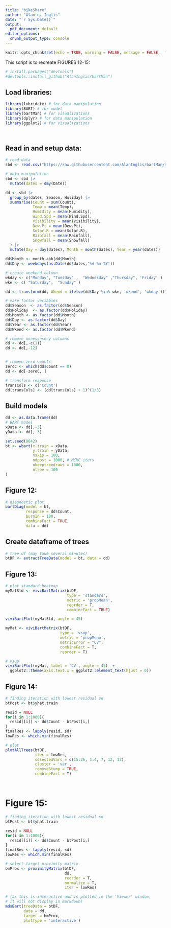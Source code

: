 ```yaml
---
title: "bikeShare"
author: "Alan n. Inglis"
date: "`r Sys.Date()`"
output:
  pdf_document: default
editor_options: 
  chunk_output_type: console
---
```



```r
knitr::opts_chunk$set(echo = TRUE, warning = FALSE, message = FALSE,  fig.width = 6, fig.height = 5, fig.align = "center", fig.path = "bikeShareFigs/", fig.show='hold')
```

This script is to recreate FIGURES 12-15:

```r
# install.packages("devtools")
#devtools::install_github("AlanInglis/bartMan")
```

## Load libraries:

```r
library(lubridate) # for data manipulation
library(BART) # for model
library(bartMan) # for visualizations
library(dplyr) # for data manipulation
library(ggplot2) # for visualizations

   
```

## Read in and setup data:

```r

# read data
sbd <- read.csv("https://raw.githubusercontent.com/AlanInglis/bartMan/master/paperCode/SeoulBikeData.csv", sep=",", check.names = F)

# data manipulation
sbd <- sbd |>
  mutate(dates = dmy(Date))

dd <- sbd |>
  group_by(dates, Season, Holiday) |>
  summarise(Count = sum(Count),
            Temp = mean(Temp),
            Humidity = mean(Humidity),
            Wind.Spd = mean(Wind.Spd),
            Visibility = mean(Visibility),
            Dew.Pt = mean(Dew.Pt),
            Solar.R = mean(Solar.R),
            Rainfall = mean(Rainfall),
            Snowfall = mean(Snowfall)
  ) |>
  mutate(Day = day(dates), Month = month(dates), Year = year(dates))

dd$Month <- month.abb[dd$Month]
dd$Day <- weekdays(as.Date(dd$dates,'%d-%m-%Y'))

# create weekend column
wkday <- c("Monday", "Tuesday" ,  "Wednesday" ,"Thursday", 'Friday' )
wke <- c( "Saturday",  "Sunday" )

dd <- transform(dd, Wkend = ifelse(dd$Day %in% wke, 'wkend', 'wkday'))

# make factor variables
dd$Season  <- as.factor(dd$Season)
dd$Holiday  <- as.factor(dd$Holiday)
dd$Month <- as.factor(dd$Month)
dd$Day <- as.factor(dd$Day)
dd$Year <- as.factor(dd$Year)
dd$Wkend <- as.factor(dd$Wkend)

# remove unnessesery columns
dd <- dd[,-c(1)]
dd <- dd[,-12]


# remove zero counts
zeroC <- which(dd$Count == 0)
dd <- dd[-zeroC, ]

# transform response
transCols <- c('Count')
dd[transCols] <- (dd[transCols] + 1)^(1/3)

```

## Build models

```r
dd <- as.data.frame(dd)
# BART model
xData <- dd[,-3]
yData <- dd[, 3]

set.seed(8642)
bt <- wbart(x.train = xData,
            y.train = yData,
            nskip = 100,
            ndpost = 1000, # MCMC iters
            nkeeptreedraws = 1000,
            ntree = 100
)

```

## Figure 12:
```r
# diagnostic plot
bartDiag(model = bt, 
         response = dd$Count,
         burnIn = 100, 
         combineFact = TRUE, 
         data = dd)
```


## Create dataframe of trees

```r
# tree df (may take several minutes)
btDF <- extractTreeData(model = bt, data = dd)
```


## Figure 13:
```r

# plot standard heatmap
myMatStd <- viviBartMatrix(btDF,
                           type = 'standard',
                           metric = 'propMean', 
                           reorder = T,
                           combineFact = TRUE)

viviBartPlot(myMatStd, angle = 45)

myMat <- viviBartMatrix(btDF,
                        type = 'vsup',
                        metric = 'propMean',
                        metricError = "CV",
                        combineFact = T,
                        reorder = T)

# vsup
viviBartPlot(myMat, label = 'CV', angle = 45)  +
  ggplot2::theme(axis.text.x = ggplot2::element_text(hjust = 0))

```

## Figure 14:
```r
# finding iteration with lowest residual sd
btPost <- bt$yhat.train

resid = NULL
for(i in 1:1000){
  resid[[i]] <- dd$Count - btPost[i,]
}
finalRes <- lapply(resid, sd)
lowRes <- which.min(finalRes) 

# plot
plotAllTrees(btDF,
             iter = lowRes,
             selectedVars = c(15:26, 1:4, 7, 12, 13),
             cluster = 'var',
             removeStump = TRUE,
             combineFact = T)




```

# Figure 15:
```r

# finding iteration with lowest residual sd
btPost <- bt$yhat.train

resid = NULL
for(i in 1:1000){
  resid[[i]] <- dd$Count - btPost[i,]
}
finalRes <- lapply(resid, sd)
lowRes <- which.min(finalRes) 

# select target proximity matrix
bmProx <- proximityMatrix(btDF, 
                          dd, 
                          reorder = T, 
                          normalize = T, 
                          iter = lowRes)

# (as this is interactive and is plotted in the 'Viewer' window, 
# it will not display in markdown)
mdsBart(treeData = btDF, 
        data = dd, 
        target = bmProx, 
        plotType = 'interactive')

```
